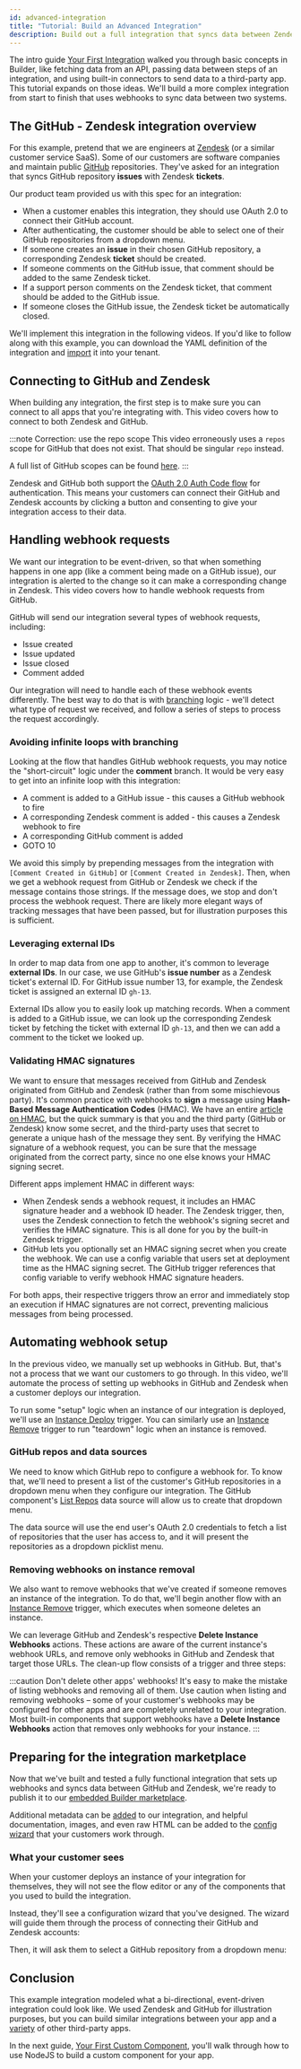 ```yaml
---
id: advanced-integration
title: "Tutorial: Build an Advanced Integration"
description: Build out a full integration that syncs data between Zendesk and GitHub
---
```




The intro guide [Your First Integration](/docs/composer/builder/getting-started/first-integration/build-first-integration.mdx) walked you through basic concepts in Builder, like fetching data from an API, passing data between steps of an integration, and using built-in connectors to send data to a third-party app.
This tutorial expands on those ideas.
We'll build a more complex integration from start to finish that uses webhooks to sync data between two systems.

## The GitHub - Zendesk integration overview

For this example, pretend that we are engineers at [Zendesk](https://www.zendesk.com/) (or a similar customer service SaaS).
Some of our customers are software companies and maintain public [GitHub](https://github.com/) repositories.
They've asked for an integration that syncs GitHub repository **issues** with Zendesk **tickets**.

Our product team provided us with this spec for an integration:

- When a customer enables this integration, they should use OAuth 2.0 to connect their GitHub account.
- After authenticating, the customer should be able to select one of their GitHub repositories from a dropdown menu.
- If someone creates an **issue** in their chosen GitHub repository, a corresponding Zendesk **ticket** should be created.
- If someone comments on the GitHub issue, that comment should be added to the same Zendesk ticket.
- If a support person comments on the Zendesk ticket, that comment should be added to the GitHub issue.
- If someone closes the GitHub issue, the Zendesk ticket be automatically closed.

<Screenshot
  filename="getting-started/advanced-integration/github-zendesk-sync.png"
  alt="Screenshot of the GitHub-Zendesk integration in action"
  caption="The desired result - GitHub issues syncing with Zendesk tickets"
/>

We'll implement this integration in the following videos.
If you'd like to follow along with this example, you can download the YAML definition of the integration and [import](/docs/composer/builder/integrations.mdx#importing-an-integration) it into your tenant.

<ExampleIntegrationLink
  href="https://github.com/prismatic-io/examples/blob/main/integrations/github.yml"
  title="Integration YAML"
/>

## Connecting to GitHub and Zendesk

When building any integration, the first step is to make sure you can connect to all apps that you're integrating with.
This video covers how to connect to both Zendesk and GitHub.

:::note Correction: use the repo scope
This video erroneously uses a `repos` scope for GitHub that does not exist.
That should be singular `repo` instead.

A full list of GitHub scopes can be found [here](https://docs.github.com/en/apps/oauth-apps/building-oauth-apps/scopes-for-oauth-apps).
:::

Zendesk and GitHub both support the [OAuth 2.0 Auth Code flow](/docs/composer/builder/connections.mdx#oauth-20-in-integrations) for authentication.
This means your customers can connect their GitHub and Zendesk accounts by clicking a button and consenting to give your integration access to their data.

<Screenshot
  filename="getting-started/advanced-integration/configure-connection.png"
  alt="GitHub configure connection"
  maxWidth="650px"
/>

## Handling webhook requests

We want our integration to be event-driven, so that when something happens in one app (like a comment being made on a GitHub issue), our integration is alerted to the change so it can make a corresponding change in Zendesk.
This video covers how to handle webhook requests from GitHub.

GitHub will send our integration several types of webhook requests, including:

- Issue created
- Issue updated
- Issue closed
- Comment added

Our integration will need to handle each of these webhook events differently.
The best way to do that is with [branching](/docs/composer/builder/builder-components/branch.mdx) logic - we'll detect what type of request we received, and follow a series of steps to process the request accordingly.

<Screenshot
  filename="getting-started/advanced-integration/github-zendesk-flow.png"
  alt="GitHub to Zendesk flow"
/>

### Avoiding infinite loops with branching

Looking at the flow that handles GitHub webhook requests, you may notice the "short-circuit" logic under the **comment** branch.
It would be very easy to get into an infinite loop with this integration:

- A comment is added to a GitHub issue - this causes a GitHub webhook to fire
- A corresponding Zendesk comment is added - this causes a Zendesk webhook to fire
- A corresponding GitHub comment is added
- GOTO 10

We avoid this simply by prepending messages from the integration with `[Comment Created in GitHub]` or `[Comment Created in Zendesk]`.
Then, when we get a webhook request from GitHub or Zendesk we check if the message contains those strings.
If the message does, we stop and don't process the webhook request.
There are likely more elegant ways of tracking messages that have been passed, but for illustration purposes this is sufficient.

### Leveraging external IDs

In order to map data from one app to another, it's common to leverage **external IDs**.
In our case, we use GitHub's **issue number** as a Zendesk ticket's external ID.
For GitHub issue number 13, for example, the Zendesk ticket is assigned an external ID `gh-13`.

External IDs allow you to easily look up matching records.
When a comment is added to a GitHub issue, we can look up the corresponding Zendesk ticket by fetching the ticket with external ID `gh-13`, and then we can add a comment to the ticket we looked up.

<Screenshot
  filename="getting-started/advanced-integration/leverage-external-ids.png"
  alt="GitHub to Zendesk flow"
  maxWidth="500px"
/>

### Validating HMAC signatures

We want to ensure that messages received from GitHub and Zendesk originated from GitHub and Zendesk (rather than from some mischievous party).
It's common practice with webhooks to **sign** a message using **Hash-Based Message Authentication Codes** (HMAC).
We have an entire [article on HMAC](/docs/composer/builder/best-practices/secure-webhook-endpoints-hmac.mdx), but the quick summary is that you and the third party (GitHub or Zendesk) know some secret, and the third-party uses that secret to generate a unique hash of the message they sent.
By verifying the HMAC signature of a webhook request, you can be sure that the message originated from the correct party, since no one else knows your HMAC signing secret.

Different apps implement HMAC in different ways:

- When Zendesk sends a webhook request, it includes an HMAC signature header and a webhook ID header.
  The Zendesk trigger, then, uses the Zendesk connection to fetch the webhook's signing secret and verifies the HMAC signature.
  This is all done for you by the built-in Zendesk trigger.
- GitHub lets you optionally set an HMAC signing secret when you create the webhook.
  We can use a config variable that users set at deployment time as the HMAC signing secret.
  The GitHub trigger references that config variable to verify webhook HMAC signature headers.

For both apps, their respective triggers throw an error and immediately stop an execution if HMAC signatures are not correct, preventing malicious messages from being processed.

## Automating webhook setup

In the previous video, we manually set up webhooks in GitHub.
But, that's not a process that we want our customers to go through.
In this video, we'll automate the process of setting up webhooks in GitHub and Zendesk when a customer deploys our integration.

To run some "setup" logic when an instance of our integration is deployed, we'll use an [Instance Deploy](/docs/composer/builder/builder-components/management-triggers.mdx#instance-deploy) trigger.
You can similarly use an [Instance Remove](/docs/composer/builder/builder-components/management-triggers.mdx#instance-remove) trigger to run "teardown" logic when an instance is removed.

### GitHub repos and data sources

We need to know which GitHub repo to configure a webhook for.
To know that, we'll need to present a list of the customer's GitHub repositories in a dropdown menu when they configure our integration.
The GitHub component's [List Repos](/docs/composer/builder/builder-components/github.mdx#list-repos) data source will allow us to create that dropdown menu.

<Screenshot
  filename="getting-started/advanced-integration/github-configure-dropdown.png"
  alt="GitHub configure connection"
  maxWidth="850px"
/>

The data source will use the end user's OAuth 2.0 credentials to fetch a list of repositories that the user has access to, and it will present the repositories as a dropdown picklist menu.

<Screenshot
  filename="getting-started/advanced-integration/github-dropdown-menu.png"
  alt="GitHub complete connection"
  maxWidth="750px"
/>

### Removing webhooks on instance removal

We also want to remove webhooks that we've created if someone removes an instance of the integration.
To do that, we'll begin another flow with an [Instance Remove](/docs/composer/builder/builder-components/management-triggers.mdx#instance-remove) trigger, which executes when someone deletes an instance.

We can leverage GitHub and Zendesk's respective **Delete Instance Webhooks** actions.
These actions are aware of the current instance's webhook URLs, and remove only webhooks in GitHub and Zendesk that target those URLs.
The clean-up flow consists of a trigger and three steps:

<Screenshot
  filename="getting-started/advanced-integration/instance-remove-flow.png"
  alt="Advanced integration instance remove flow to remove webhooks"
  maxWidth="720px"
/>

:::caution Don't delete other apps' webhooks!
It's easy to make the mistake of listing webhooks and removing all of them.
Use caution when listing and removing webhooks – some of your customer's webhooks may be configured for other apps and are completely unrelated to your integration.
Most built-in components that support webhooks have a **Delete Instance Webhooks** action that removes only webhooks for your instance.
:::

## Preparing for the integration marketplace

Now that we've built and tested a fully functional integration that sets up webhooks and syncs data between GitHub and Zendesk, we're ready to publish it to our [embedded Builder marketplace](/docs/composer/builder/embedding-marketplace.mdx).

Additional metadata can be [added](/docs/composer/builder/integrations.mdx/#categorizing-integrations) to our integration, and helpful documentation, images, and even raw HTML can be added to the [config wizard](/docs/composer/builder/configuration-wizard.mdx) that your customers work through.

### What your customer sees

When your customer deploys an instance of your integration for themselves, they will not see the flow editor or any of the components that you used to build the integration.

Instead, they'll see a configuration wizard that you've designed.
The wizard will guide them through the process of connecting their GitHub and Zendesk accounts:

<Screenshot
  filename="getting-started/advanced-integration/config-wizard-1.png"
  alt="GitHub to Zendesk config wizard 1"
  maxWidth="750px"
/>

Then, it will ask them to select a GitHub repository from a dropdown menu:

<Screenshot
  filename="getting-started/advanced-integration/config-wizard-2.png"
  alt="GitHub to Zendesk config wizard 2"
  maxWidth="750px"
/>

## Conclusion

This example integration modeled what a bi-directional, event-driven integration could look like.
We used Zendesk and GitHub for illustration purposes, but you can build similar integrations between your app and a [variety](/docs/composer/builder/builder-components/component-catalog.mdx) of other third-party apps.

In the next guide, [Your First Custom Component](/docs/composer/builder/getting-started/first-custom-component/set-up-environment.mdx), you'll walk through how to use NodeJS to build a custom component for your app.
